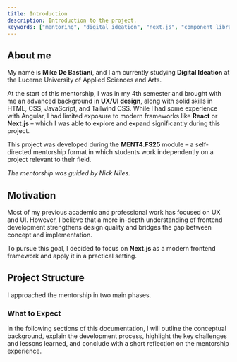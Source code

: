 ```yaml
---
title: Introduction
description: Introduction to the project.
keywords: ["mentoring", "digital ideation", "next.js", "component library", "ui development", "documents"]
---
```


## About me

My name is **Mike De Bastiani**, and I am currently studying **Digital Ideation** at the Lucerne University of Applied Sciences and Arts.  

At the start of this mentorship, I was in my 4th semester and brought with me an advanced background in **UX/UI design**, along with solid skills in 
HTML, CSS, JavaScript, and Tailwind CSS. While I had some experience with Angular, I had limited exposure to modern frameworks like **React** or **Next.js** – which I was able to explore and expand significantly during this project.


This project was developed during the **MENT4.FS25** module – a self-directed mentorship format in which students work independently on a project relevant to their field.  

_The mentorship was guided by Nick Niles._



## Motivation

Most of my previous academic and professional work has focused on UX and UI. However, I believe that a more in-depth understanding of frontend development strengthens design quality and bridges the gap between concept and implementation.  

To pursue this goal, I decided to focus on **Next.js** as a modern frontend framework and apply it in a practical setting.

## Project Structure

I approached the mentorship in two main phases.

<CardGrid>
  <Card
    subtitle="Phase 1"
    title="Learning the Basics"
    description="Deepening my understanding of JavaScript and exploring the fundamentals of React and Next.js."
    href="/docs/process-documentation/phase-1"
  />
  <Card
    subtitle="Phase 2"
    title="Project-Based Learning"
    description="Applying my knowledge by building a custom UI library with Next.js and Tailwind CSS."
    href="/docs/process-documentation/phase-2"
  />
</CardGrid>

### What to Expect

In the following sections of this documentation, I will outline the conceptual background, explain the development process, highlight the key challenges and lessons learned, and conclude with a short reflection on the mentorship experience.
